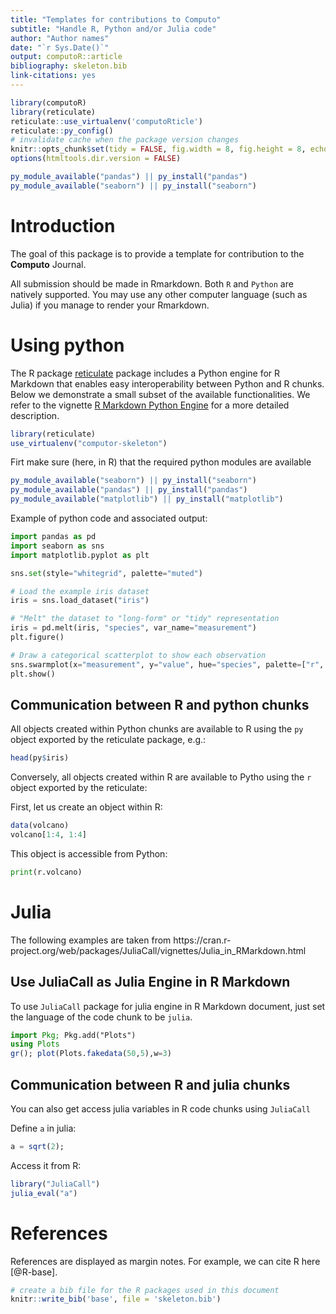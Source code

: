 ```yaml
---
title: "Templates for contributions to Computo"
subtitle: "Handle R, Python and/or Julia code"
author: "Author names"
date: "`r Sys.Date()`"
output: computoR::article
bibliography: skeleton.bib
link-citations: yes
---
```


```r
library(computoR)
library(reticulate)
reticulate::use_virtualenv('computoRticle')
reticulate::py_config()
# invalidate cache when the package version changes
knitr::opts_chunk$set(tidy = FALSE, fig.width = 8, fig.height = 8, echo = TRUE)
options(htmltools.dir.version = FALSE)
```

```r
py_module_available("pandas") || py_install("pandas")
py_module_available("seaborn") || py_install("seaborn")
```

# Introduction

The goal of this package is to provide a template for contribution to the **Computo** Journal.

All submission should be made in Rmarkdown. Both `R` and `Python` are natively supported. You may use any other computer language (such as Julia) if you manage to render your Rmarkdown.

# Using python

The R package [reticulate](https://cran.r-project.org/package=reticulate) package includes a Python engine for R Markdown that enables easy interoperability between Python and R chunks.
Below we demonstrate a small subset of the available functionalities. We refer to the vignette [R Markdown Python Engine](https://cran.r-project.org/web/packages/reticulate/vignettes/r_markdown.html) for a more detailed description.

```r
library(reticulate)
use_virtualenv("computor-skeleton")
```

Firt make sure (here, in R) that the required python modules are available

```r
py_module_available("seaborn") || py_install("seaborn")
py_module_available("pandas") || py_install("pandas")
py_module_available("matplotlib") || py_install("matplotlib")
```

Example of python code and associated output:


```python
import pandas as pd
import seaborn as sns
import matplotlib.pyplot as plt

sns.set(style="whitegrid", palette="muted")

# Load the example iris dataset
iris = sns.load_dataset("iris")

# "Melt" the dataset to "long-form" or "tidy" representation
iris = pd.melt(iris, "species", var_name="measurement")
plt.figure()

# Draw a categorical scatterplot to show each observation
sns.swarmplot(x="measurement", y="value", hue="species", palette=["r", "c", "y"], data=iris)
plt.show()
```

## Communication between R and python chunks

All objects created within Python chunks are available to R using the `py` object exported by the reticulate package, e.g.:

```r
head(py$iris)
```

Conversely, all objects created within R are available to Pytho using the `r` object exported by the reticulate:

First, let us create an object within R:

```r
data(volcano)
volcano[1:4, 1:4]
```

This object is accessible from Python:

```python
print(r.volcano)
```




# Julia

The following examples are taken from https://cran.r-project.org/web/packages/JuliaCall/vignettes/Julia_in_RMarkdown.html

## Use JuliaCall as Julia Engine in R Markdown

To use `JuliaCall` package for julia engine in R Markdown document, just
set the language of the code chunk to be `julia`.

```julia
import Pkg; Pkg.add("Plots")
using Plots
gr(); plot(Plots.fakedata(50,5),w=3)
```

## Communication between R and julia chunks

You can also get access julia variables in R code chunks using `JuliaCall`

Define `a` in julia:

```julia
a = sqrt(2);
```

Access it from R:

```r
library("JuliaCall")
julia_eval("a")
```

# References

References are displayed as margin notes. For example, we can cite R here [@R-base].

```r
# create a bib file for the R packages used in this document
knitr::write_bib('base', file = 'skeleton.bib')
```

